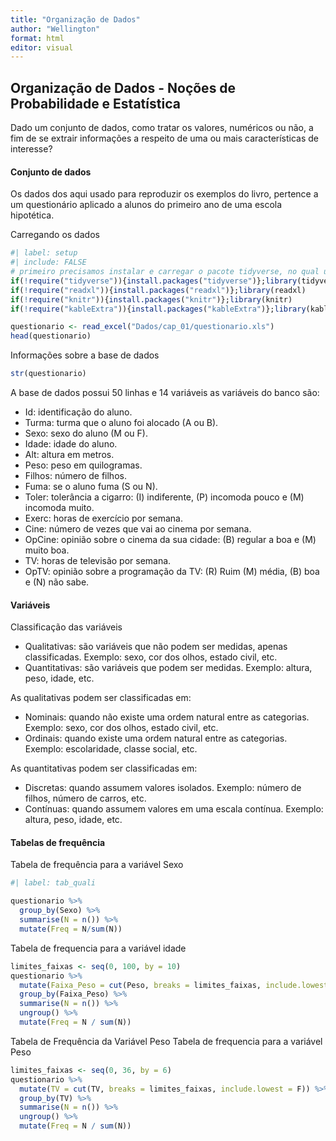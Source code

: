 ```yaml
---
title: "Organização de Dados"
author: "Wellington"
format: html
editor: visual
---
```


## Organização de Dados - Noções de Probabilidade e Estatística

Dado um conjunto de dados, como tratar os valores, numéricos ou não, a fim de se extrair informações a respeito de uma ou mais características de interesse?

#### Conjunto de dados

Os dados dos aqui usado para reproduzir os exemplos do livro, pertence a um questionário aplicado a alunos do primeiro ano de uma escola hipotética.

Carregando os dados

```r
#| label: setup
#| include: FALSE
# primeiro precisamos instalar e carregar o pacote tidyverse, no qual utilizaremos para manipulação e descrição dos dados.
if(!require("tidyverse")){install.packages("tidyverse")};library(tidyverse)
if(!require("readxl")){install.packages("readxl")};library(readxl)
if(!require("knitr")){install.packages("knitr")};library(knitr)
if(!require("kableExtra")){install.packages("kableExtra")};library(kableExtra)

questionario <- read_excel("Dados/cap_01/questionario.xls")
head(questionario)
```

Informações sobre a base de dados

```r
str(questionario)
```

A base de dados possui 50 linhas e 14 variáveis as variáveis do banco são:

-   Id: identificação do aluno.
-   Turma: turma que o aluno foi alocado (A ou B).
-   Sexo: sexo do aluno (M ou F).
-   Idade: idade do aluno.
-   Alt: altura em metros.
-   Peso: peso em quilogramas.
-   Filhos: número de filhos.
-   Fuma: se o aluno fuma (S ou N).
-   Toler: tolerância a cigarro: (I) indiferente, (P) incomoda pouco e (M) incomoda muito.
-   Exerc: horas de exercício por semana.
-   Cine: número de vezes que vai ao cinema por semana.
-   OpCine: opinião sobre o cinema da sua cidade: (B) regular a boa e (M) muito boa.
-   TV: horas de televisão por semana.
-   OpTV: opinião sobre a programação da TV: (R) Ruim (M) média, (B) boa e (N) não sabe.

#### Variáveis

Classificação das variáveis

-   Qualitativas: são variáveis que não podem ser medidas, apenas classificadas. Exemplo: sexo, cor dos olhos, estado civil, etc.
-   Quantitativas: são variáveis que podem ser medidas. Exemplo: altura, peso, idade, etc.

As qualitativas podem ser classificadas em:

-   Nominais: quando não existe uma ordem natural entre as categorias. Exemplo: sexo, cor dos olhos, estado civil, etc.
-   Ordinais: quando existe uma ordem natural entre as categorias. Exemplo: escolaridade, classe social, etc.

As quantitativas podem ser classificadas em:

-   Discretas: quando assumem valores isolados. Exemplo: número de filhos, número de carros, etc.
-   Contínuas: quando assumem valores em uma escala contínua. Exemplo: altura, peso, idade, etc.

#### Tabelas de frequência

Tabela de frequência para a variável Sexo

```r
#| label: tab_quali

questionario %>% 
  group_by(Sexo) %>% 
  summarise(N = n()) %>% 
  mutate(Freq = N/sum(N)) 
```

Tabela de frequencia para a variável idade

```r
limites_faixas <- seq(0, 100, by = 10)
questionario %>%
  mutate(Faixa_Peso = cut(Peso, breaks = limites_faixas, include.lowest = F)) %>%
  group_by(Faixa_Peso) %>%
  summarise(N = n()) %>%
  ungroup() %>%
  mutate(Freq = N / sum(N))
```

Tabela de Frequência da Variável Peso
Tabela de frequencia para a variável Peso
```r
limites_faixas <- seq(0, 36, by = 6)
questionario %>%
  mutate(TV = cut(TV, breaks = limites_faixas, include.lowest = F)) %>%
  group_by(TV) %>%
  summarise(N = n()) %>%
  ungroup() %>%
  mutate(Freq = N / sum(N))
```
